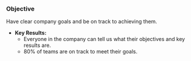 ### Objective

Have clear company goals and be on track to achieving them.

* **Key Results:**
  * Everyone in the company can tell us what their objectives and key results are.
  * 80% of teams are on track to meet their goals.
